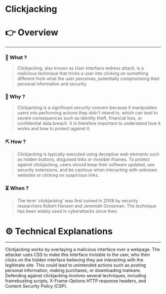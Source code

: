 # Clickjacking


# 👉 Overview

---

### 👀 What ?

> Clickjacking, also known as User Interface redress attack, is a malicious technique that tricks a user into clicking on something different from what the user perceives, potentially compromising their personal information and security.
> 

### 🧐 Why ?

> Clickjacking is a significant security concern because it manipulates users into performing actions they didn't intend to, which can lead to severe consequences such as identity theft, financial loss, or confidential data breach. It is therefore important to understand how it works and how to protect against it.
> 

### ⛏️ How ?

> Clickjacking is typically executed using deceptive web elements such as hidden buttons, disguised links or invisible iframes. To protect against clickjacking, users should keep their software updated, use security extensions, and be cautious when interacting with unknown websites or clicking on suspicious links.
> 

### ⏳ When ?

> The term 'clickjacking' was first coined in 2008 by security researchers Robert Hansen and Jeremiah Grossman. The technique has been widely used in cyberattacks since then.
> 

# ⚙️ Technical Explanations

---

Clickjacking works by overlaying a malicious interface over a webpage. The attacker uses CSS to make this interface invisible to the user, who then clicks on the hidden interface believing they are interacting with the legitimate site. This could lead to unintended actions such as posting personal information, making purchases, or downloading malware. Defending against clickjacking involves several techniques, including framebusting scripts, X-Frame-Options HTTP response headers, and Content Security Policy (CSP).
